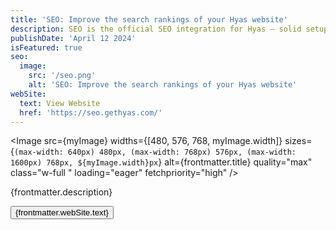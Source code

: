 ```yaml
---
title: 'SEO: Improve the search rankings of your Hyas website'
description: SEO is the official SEO integration for Hyas — solid setup and easy to use.
publishDate: 'April 12 2024'
isFeatured: true
seo:
  image:
    src: '/seo.png'
    alt: 'SEO: Improve the search rankings of your Hyas website'
webSite:
  text: View Website
  href: 'https://seo.gethyas.com/'
---
```


<Image
  src={myImage}
  widths={[480, 576, 768, myImage.width]}
  sizes={`(max-width: 640px) 480px, (max-width: 768px) 576px, (max-width: 1600px) 768px, ${myImage.width}px`}
  alt={frontmatter.title}
  quality="max"
  class="w-full "
  loading="eager"
  fetchpriority="high"
/>

{frontmatter.description}

<div class="flex flex-wrap gap-4 mt-8 not-prose">
   <Button target="_blank" href={frontmatter.webSite.href}>{frontmatter.webSite.text}</Button>
</div>
